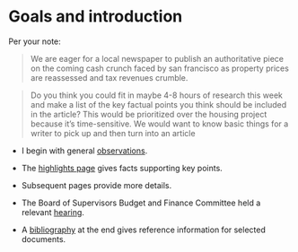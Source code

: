 # Goals and introduction {.unnumbered}

Per your note:

> We are eager for a local newspaper to publish an authoritative piece on the coming cash crunch faced by san francisco as property prices are reassessed and tax revenues crumble.

> Do you think you could fit in maybe 4-8 hours of research this week and make a list of the key factual points you think should be included in the article? This would be prioritized over the housing project because it's time-sensitive. We would want to know basic things for a writer to pick up and then turn into an article

-   I begin with general [observations](observations.qmd).

-   The [highlights page](highlights.qmd) gives facts supporting key points.

-   Subsequent pages provide more details.

-   The Board of Supervisors Budget and Finance Committee held a relevant [hearing](budget_finance_hearing.qmd).

-   A [bibliography](bibliography.qmd) at the end gives reference information for selected documents.
